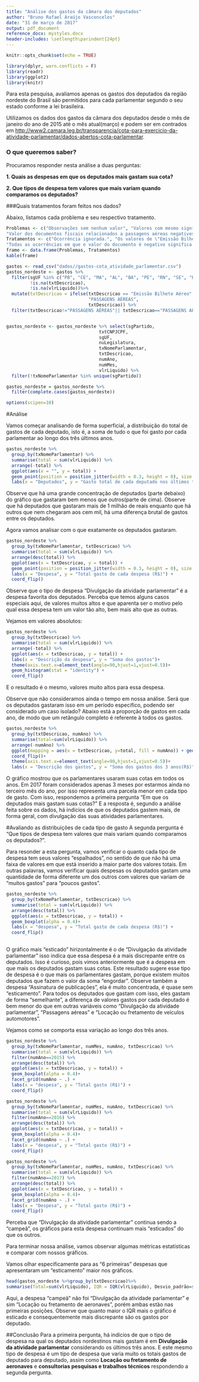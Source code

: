 ```yaml
---
title: "Análise dos gastos da câmara dos deputados"
author: "Bruno Rafael Araújo Vasconcelos"
date: "31 de março de 2017"
output: pdf_document
reference_docx: mystyles.docx
header-includes: \setlength\parindent{24pt}
---
```


```r
knitr::opts_chunk$set(echo = TRUE)
```
```r
library(dplyr, warn.conflicts = F)
library(readr)
library(ggplot2)
library(knitr)
```



Para esta pesquisa, avaliamos apenas os gastos dos deputados da região nordeste do Brasil são permitidos para cada parlamentar segundo o seu estado conforme a lei brasileira.

Utilizamos os dados dos gastos da câmara dos deputados desde o mês de janeiro do ano de 2015 até o mês atual(março) e podem ser em contrados em <http://www2.camara.leg.br/transparencia/cota-para-exercicio-da-atividade-parlamentar/dados-abertos-cota-parlamentar>.


### O que queremos saber?

Procuramos responder nesta análise a duas perguntas: 

**1. Quais as despesas em que os deputados mais gastam sua cota?**

**2. Que tipos de despesa tem valores que mais variam quando comparamos os deputados?**


###Quais tratamentos foram feitos nos dados?


Abaixo, listamos cada problema e seu respectivo tratamento.



```r
Problemas <- c("Observações sem nenhum valor", "Valores com mesmo significado \"Emissão Bilhete\" Aéreo e \"PASSAGENS AÉREAS\"",
"Valor dos documentos fiscais relacionados a passagens aéreas negativos", "Gastos com cotas dos partidos")
Tratamentos <- c("Ocorrência ignorada.", "Os valores de \"Emissão Bilhete\" foram substituídas por \"PASSAGENS AÉREAS\".",
"Todas as ocorrências em que o valor do documento é negativo significa que o valor indica um ressarcimento em que o parlamentar fez a compra mas não usufruiu dela. Portanto todas as ocorrências de despesas com passagens aéreas e valor do documento abaixo de zero, foram descartadas.", "A pesquisa se restringe apenas a avaliar os gastos dos parlamentares em suas cotas e não dos partidos. Portanto, removemos todos os dados referentes as despesas partidárias.")
frame <- data.frame(Problemas, Tratamentos)
kable(frame)
```


```r

gastos <- read_csv("dados//gastos-cota_atividade_parlamentar.csv")
gastos_nordeste <- gastos %>% 
  filter(sgUF %in% c("PB", "CE", "MA", "AL", "BA", "PE", "RN", "SE", "PI"),
         !is.na(txtDescricao),
         !is.na(vlrLiquido))%>%
  mutate(txtDescricao = ifelse(txtDescricao == "Emissão Bilhete Aéreo",
                               "PASSAGENS AÉREAS", 
                               txtDescricao)) %>%
  filter(txtDescricao!="PASSAGENS AÉREAS"|| txtDescricao=="PASSAGENS AÉREAS" && vlrDocumento > 0)


gastos_nordeste <- gastos_nordeste %>% select(sgPartido, 
                                   txtCNPJCPF,
                                   sgUF,
                                   nuLegislatura,
                                   txNomeParlamentar,
                                   txtDescricao,
                                   numAno,
                                   numMes,
                                   vlrLiquido) %>% 
  filter(!txNomeParlamentar %in% unique(sgPartido))

gastos_nordeste = gastos_nordeste %>% 
  filter(complete.cases(gastos_nordeste))

options(scipen=10)
```

#Análise


  Vamos começar analisando de forma superficial, a distribuição do total de gastos de cada deputado, isto é, a soma de tudo o que foi gasto por cada parlamentar ao longo dos três últimos anos.
  

```r
gastos_nordeste %>% 
  group_by(txNomeParlamentar) %>%
  summarise(total = sum(vlrLiquido)) %>% 
  arrange(-total) %>%
  ggplot(aes(x = "", y = total)) +
  geom_point(position = position_jitter(width = 0.3, height = 0), size = 2, alpha = 0.5)+
  labs(x = "Deputados", y = "Gasto total de cada deputado nos últimos três anos(R$)")
```

  Observe que há uma grande concentração de deputados (parte debaixo) do gráfico que gastaram bem menos que outros(parte de cima). Observe que há deputados que gastaram mais de 1 milhão de reais enquanto que há outros que nem chegaram aos cem mil, há uma diferença brutal de gastos entre os deputados.

Agora vamos analisar com o que exatamente os deputados gastaram.

```r
gastos_nordeste %>%
  group_by(txNomeParlamentar, txtDescricao) %>%
  summarise(total = sum(vlrLiquido)) %>%
  arrange(desc(total)) %>%
  ggplot(aes(x = txtDescricao, y = total)) + 
  geom_point(position = position_jitter(width = 0.3, height = 0), size = 2, alpha = 0.5)+
  labs(x = "Despesa", y = "Total gasto de cada despesa (R$)") +
  coord_flip()
```

 Observe que o tipo de despesa "Divulgação da atividade parlamentar" é a despesa favorita dos deputados. Perceba que temos alguns casos especiais aqui, de valores muitos altos e que aparenta ser o motivo pelo qual essa despesa tem um valor tão alto, bem mais alto que as outras.
 
Vejamos em valores absolutos:

```r
gastos_nordeste %>% 
  group_by(txtDescricao) %>%
  summarise(total = sum(vlrLiquido)) %>%
  arrange(-total) %>%
  ggplot(aes(x = txtDescricao, y = total)) + 
  labs(x = "Descrição da despesa", y = "Soma dos gastos")+
  theme(axis.text.x=element_text(angle=90,hjust=1,vjust=0.5))+
  geom_histogram(stat = "identity") +
  coord_flip()
```

E o resultado é o mesmo, valores muito altos para essa despesa.

  Observe que não consideramos ainda o tempo em nossa análise. Será que os deputados gastaram isso em um período específico, podendo ser considerado um caso isolado? Abaixo está a proporção de gastos em cada ano, de modo que um retângulo completo é referente à todos os gastos.


```r
gastos_nordeste %>% 
  group_by(txtDescricao, numAno) %>%
  summarise(total=sum(vlrLiquido)) %>% 
  arrange(-numAno) %>%
  ggplot(mapping = aes(x = txtDescricao, y=total, fill = numAno)) + geom_bar(stat = "identity") +
  coord_flip()+
  theme(axis.text.x=element_text(angle=90,hjust=1,vjust=0.5))+
  labs(x = "Descrição dos gastos", y = "Soma dos gastos dos 3 anos(R$)", fill="Ano")+ scale_fill_continuous(breaks=unique(gastos_nordeste$numAno))
```
  
  O gráfico mostrou que os parlamentares usaram suas cotas em todos os anos. Em 2017 foram considerados apenas 3 meses por estarmos ainda no terceiro mês do ano, por isso representa uma parcela menor em cada tipo de gasto. Com isso, respondemos a primeira pergunta "Em que os deputados mais gastam suas cotas?" E a resposta é, segundo a análise feita sobre os dados, há indícios de que os deputados gastem mais, de forma geral, com divulgação das suas atividades parlamentares.
  
#Avaliando as distribuições de cada tipo de gasto
  A segunda pergunta é "Que tipos de despesa tem valores que mais variam quando comparamos os deputados?".
  
Para resonder a esta pergunta, vamos verificar o quanto cada tipo de despesa tem seus valores "espalhados", no sentido de que não há uma faixa de valores em que está inserido a maior parte dos valores totais. Em outras palavras, vamos verificar quais despesas os deputados gastam uma quantidade de forma diferente um dos outros com valores que variam de "muitos gastos" para "poucos gastos".

```r
gastos_nordeste %>%
  group_by(txNomeParlamentar, txtDescricao) %>%
  summarise(total = sum(vlrLiquido)) %>%
  arrange(desc(total)) %>%
  ggplot(aes(x = txtDescricao, y = total)) + 
  geom_boxplot(alpha = 0.4)+
  labs(x = "despesa", y = "Total gasto de cada despesa (R$)") +
  coord_flip()
 
```
O gráfico mais "esticado" hirizontalmente é o de "Divulgação da atividade parlamentar" isso indica que essa despesa é a mais discrepante entre os deputados. Isso é curioso, pois vimos anteriormente que é a despesa em que mais os deputados gastam suas cotas. Este resultado sugere esse tipo de despesa é o que mais os parlamentares gastam,  porque existem muitos deputados que fazem o valor da soma "engordar". Observe também a despesa "Assinatura de publicações", ela é muito concentrada, é quase sem "esticamento". Para  todos os deputados que gastam com isso, eles gastam de forma "semelhante", a diferença de valores gastos por cada deputado é bem menor do que em outras variáveis como "Divulgação da atividade parlamentar", "Passagens aéreas" e "Locação ou fretamento de veículos automotores". 

Vejamos como se comporta essa variação ao longo dos três anos.

```r

gastos_nordeste %>%
  group_by(txNomeParlamentar, numMes, numAno, txtDescricao) %>%
  summarise(total = sum(vlrLiquido)) %>%
  filter(numAno==2015) %>%
  arrange(desc(total)) %>%
  ggplot(aes(x = txtDescricao, y = total)) + 
  geom_boxplot(alpha = 0.4)+
  facet_grid(numAno ~ .) + 
  labs(x = "despesa", y = "Total gasto (R$)") +
  coord_flip()

gastos_nordeste %>%
  group_by(txNomeParlamentar, numMes, numAno, txtDescricao) %>%
  summarise(total = sum(vlrLiquido)) %>%
  filter(numAno==2016) %>%
  arrange(desc(total)) %>%
  ggplot(aes(x = txtDescricao, y = total)) + 
  geom_boxplot(alpha = 0.4)+
  facet_grid(numAno ~ .) + 
  labs(x = "despesa", y = "Total gasto (R$)") +
  coord_flip()

gastos_nordeste %>%
  group_by(txNomeParlamentar, numMes, numAno, txtDescricao) %>%
  summarise(total = sum(vlrLiquido)) %>%
  filter(numAno==2017) %>%
  arrange(desc(total)) %>%
  ggplot(aes(x = txtDescricao, y = total)) + 
  geom_boxplot(alpha = 0.4)+
  facet_grid(numAno ~ .) + 
  labs(x = "Despesa", y = "Total gasto (R$)") +
  coord_flip()
```


Perceba que "Divulgação da atividade parlamentar" continua sendo a "campeã", os gráficos para esta despesa continuam mais "esticados" do que os outros.


Para terminar nossa análise, vamos observar algumas métricas estatísticas e comparar com nossos gráficos. 

Vamos olhar especificamente para as "6 primeiras" despesas que apresentaram um "esticamento" maior nos gráficos.



```r

head(gastos_nordeste %>%group_by(txtDescricao)%>%
summarise(Total=sum(vlrLiquido), IQR = IQR(vlrLiquido), Desvio_padrão=sd(vlrLiquido))%>% arrange(-IQR, -Desvio_padrão)) %>% kable(digits = 3, align = c(rep("l", 1), rep("c", 1), rep("r", 1)))

```



Aqui, a despesa "campeã" não foi "Divulgação da atividade parlamentar" e sim "Locação ou fretamento de aeronaves", porém ambas estão nas primeiras posições. Observe que quanto maior o IQR mais o gráfico é esticado e consequentemente mais discrepante são os gastos por deputado.

##Conclusão
Para a primeira pergunta, há indícios de que o tipo de despesa na qual os deputados nordestinos mais gastam é em **Divulgação da atividade parlamentar** considerando os últimos três anos. E este mesmo tipo de despesa é um tipo de despesa que varia muito os totais gastos de deputado para deputado, assim como **Locação ou fretamento de aeronaves** e **consultorias pesquisas e trabalhos técnicos** respondendo a segunda pergunta.


